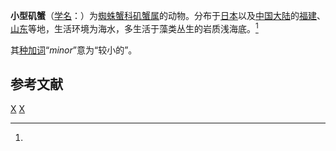 {{Speciesbox
| genus = Pugettia
| species = minor
| authority = Ortmann, 1893<ref name='id11553'>{{cite web| url =http://www.bioinfo.cn/db05/BjdwSpecies.php?action=view&id=11553| title =小型矶蟹| work =《中国动物物种编目数据库》| publisher =中国科学院微生物研究所| author =中国科学院动物研究所| accessdate =2009-04-28| deadurl =yes| archiveurl =https://web.archive.org/web/20160305094332/http://www.bioinfo.cn/db05/BjdwSpecies.php?action=view&id=11553| archivedate =2016-03-05}}</ref>
}}

'''小型矶蟹'''（[[学名|学名]]：{{lang|la|''Pugettia minor''}}）为[[蜘蛛蟹科|蜘蛛蟹科]][[矶蟹属|矶蟹属]]的动物。分布于[[日本|日本]]以及[[中国大陆|中国大陆]]的[[福建|福建]]、[[山东|山东]]等地，生活环境为海水，多生活于藻类丛生的岩质浅海底。<ref name='id11553'/>

其[[种加词|种加词]]“''minor''”意为“较小的”。

== 参考文献 ==
{{reflist}}

{{taxonbar}}

[[Category:1893年描述的动物|X]]
[[Category:矶蟹属|X]]


{{螃蟹小作品}}